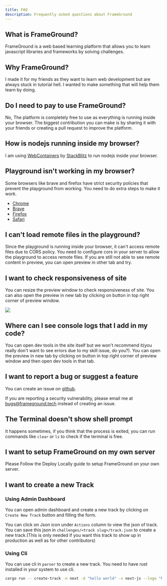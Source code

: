 ```yaml
---
title: FAQ
description: Frequently asked questions about FrameGround
---
```


## What is FrameGround?

FrameGround is a web based learning platform that allows you to learn javascript libraries and frameworks by solving challenges.

## Why FrameGround?

I made it for my friends as they want to learn web development but are always stuck in tutorial hell. I wanted to make something that will help them learn by doing.

## Do I need to pay to use FrameGround?

No, The platform is completely free to use as everything is running inside your browser. The biggest contribution you can make is by sharing it with your friends or creating a pull request to improve the platform.

## How is nodejs running inside my browser?

I am using [WebContainers](https://webcontainers.io) by [StackBlitz](https://stackblitz.com) to run nodejs inside your browser.

## Playground isn't working in my browser?

Some browsers like brave and firefox have strict security policies that prevent the playground from working. You need to do extra steps to make it work.

- [Chrome](https://webcontainers.io/guides/browser-config#chrome-service-workers)
- [Brave](https://webcontainers.io/guides/browser-config#brave-service-workers)
- [Firefox](https://webcontainers.io/guides/browser-support#firefox)
- [Safari](https://webcontainers.io/guides/browser-support#safari)

## I can't load remote files in the playground?

Since the playground is running inside your browser, it can't access remote files due to CORS policy. You need to configure cors in your server to allow the playground to access remote files. If you are still not able to see remote content in preview, you can open preview in other tab and try.

## I want to check responsiveness of site

You can resize the preview window to check responsiveness of site. You can also open the preview in new tab by clicking on button in top right corner of preview window.

<img src="/open-in-new-tab.png" />

## Where can I see console logs that I add in my code?

You can open dev tools in the site itself but we won't recommend it(you really don't want to see errors due to my skill issue, do you?). You can open the preview in new tab by clicking on button in top right corner of preview window and then open dev tools in that tab.

## I want to report a bug or suggest a feature

You can create an issue on [github](https://github.com/phantomknight287/frameground/issues/new).

<Callout title="Warning" type="warn">
  
  If you are reporting a security vulnerability, please email me at
  [bugs@frameground.tech](mailto:bugs@frameground.tech) instead of creating an
  issue.

</Callout>

## The Terminal doesn't show shell prompt

It happens sometimes, if you think that the process is exited, you can run commands like `clear` or `ls` to check if the terminal is free.

## I want to setup FrameGround on my own server

Please Follow the <Link href="/docs/deploy-locally">Deploy Locally</Link> guide to setup FrameGround on your own server.

## I want to create a new Track

### Using Admin Dashboard

You can open admin dashboard and create a new track by clicking on `Create New Track` button and filling the form.

You can click on Json icon under `Actions` column to view the json of track. You can save this json in `challenges/<track slug>/track.json` to create a new track.(This is only needed if you want this track to show up in production as well as for other contributors)

### Using Cli

You can use cli in `parser` to create a new track. You need to have rust installed in your system to use cli.

```bash
cargo run -- create-track -n next -d "hello world" -s next-js --logo "https://google.com" -t coming-soon
```
